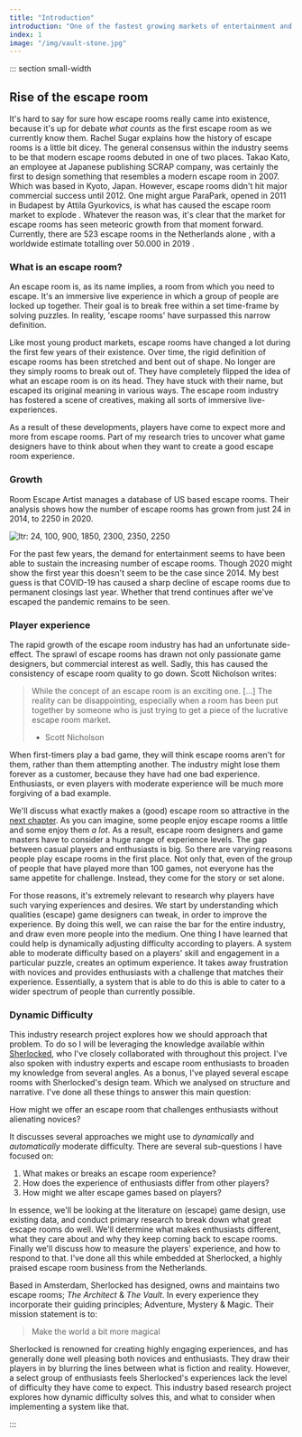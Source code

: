```yaml
---
title: "Introduction"
introduction: "One of the fastest growing markets of entertainment and real life gaming in the world over the past few years has been escape rooms."
index: 1
image: "/img/vault-stone.jpg"
---
```



::: section small-width

## Rise of the escape room

It's hard to say for sure how escape rooms really came into existence, because it's up for debate _what counts_ as the first escape room as we currently know them. Rachel Sugar <Citation id="sugar_2019_the" hideAuthor /> explains how the history of escape rooms is a little bit dicey. The general consensus within the industry seems to be that modern escape rooms debuted in one of two places. Takao Kato, an employee at Japanese publishing SCRAP company, was certainly the first to design something that resembles a modern escape room in 2007. Which was based in Kyoto, Japan. However, escape rooms didn't hit major commercial success until 2012. One might argue ParaPark, opened in 2011 in Budapest by Attila Gyurkovics, is what has caused the escape room market to explode <Citation id="sugar_2019_the" />. Whatever the reason was, it's clear that the market for escape rooms has seen meteoric growth from that moment forward. Currently, there are 523 escape rooms in the Netherlands alone <Citation id="escapetalk_vind" />, with a worldwide estimate totalling over 50.000 in 2019 <Citation id="thelogicescapesme_2019_international" />.

### What is an escape room?

An escape room is, as its name implies, a room from which you need to escape. It's an immersive live experience in which a group of people are locked up together. Their goal is to break free within a set time-frame by solving puzzles. In reality, 'escape rooms' have surpassed this narrow definition.

Like most young product markets, escape rooms have changed a lot during the first few years of their existence. Over time, the rigid definition of escape rooms has been stretched and bent out of shape. No longer are they simply rooms to break out of. They have completely flipped the idea of what an escape room is on its head. They have stuck with their name, but escaped its original meaning in various ways. The escape room industry has fostered a scene of creatives, making all sorts of immersive live-experiences.

As a result of these developments, players have come to expect more and more from escape rooms. Part of my research tries to uncover what game designers have to think about when they want to create a good escape room experience.

### Growth

Room Escape Artist <Citation id="spira_2020_6" hideAuthor /> manages a database of US based escape rooms. Their analysis shows how the number of escape rooms has grown from just 24 in 2014, to 2250 in 2020.

![ltr: 24, 100, 900, 1850, 2300, 2350, 2250](/img/escape-rooms-us-2014-2020.png "Escape Room growth from 2014 to 2020")

For the past few years, the demand for entertainment seems to have been able to sustain the increasing number of escape rooms. Though 2020 might show the first year this doesn't seem to be the case since 2014. My best guess is that COVID-19 has caused a sharp decline of escape rooms due to permanent closings last year. Whether that trend continues after we've escaped the pandemic remains to be seen.

### Player experience

The rapid growth of the escape room industry has had an unfortunate side-effect. The sprawl of escape rooms has drawn not only passionate game designers, but commercial interest as well. Sadly, this has caused the consistency of escape room quality to go down. Scott Nicholson writes:

> While the concept of an escape room is an exciting one. [...] The reality can be disappointing, especially when a room has been put together by someone who is just trying to get a piece of the lucrative escape room market.
>
> - Scott Nicholson <Citation id="nicholson_2016_ask" hideAuthor />

When first-timers play a bad game, they will think escape rooms aren't for them, rather than them attempting another. The industry might lose them forever as a customer, because they have had one bad experience. Enthusiasts, or even players with moderate experience will be much more forgiving of a bad example.

We'll discuss what exactly makes a (good) escape room so attractive in the [next chapter](https://irp.nilswesthoff.com/chapters/literature-basics). As you can imagine, some people enjoy escape rooms a little and some enjoy them _a lot_. As a result, escape room designers and game masters have to consider a huge range of experience levels. The gap between casual players and enthusiasts is big. So there are varying reasons people play escape rooms in the first place. Not only that, even of the group of people that have played more than 100 games, not everyone has the same appetite for challenge. Instead, they come for the story or set alone.

For those reasons, it's extremely relevant to research why players have such varying experiences and desires. We start by understanding which qualities (escape) game designers can tweak, in order to improve the experience. By doing this well, we can raise the bar for the entire industry, and draw even more people into the medium. One thing I have learned that could help is dynamically adjusting difficulty according to players. A system able to moderate difficulty based on a players' skill and engagement in a particular puzzle, creates an optimum experience. It takes away frustration with novices and provides enthusiasts with a challenge that matches their experience. Essentially, a system that is able to do this is able to cater to a wider spectrum of people than currently possible.

### Dynamic Difficulty

This industry research project explores how we should approach that problem. To do so I will be leveraging the knowledge available within [Sherlocked](https://sherlocked.nl), who I've closely collaborated with throughout this project. I've also spoken with industry experts and escape room enthusiasts to broaden my knowledge from several angles. As a bonus, I've played several escape rooms with Sherlocked's design team. Which we analysed on structure and narrative. I've done all these things to answer this main question:

<Callout title="Research Question" emoji="🤔">

How might we offer an escape room that challenges enthusiasts without alienating novices?

</Callout>

It discusses several approaches we might use to _dynamically_ and _automatically_ moderate difficulty. There are several sub-questions I have focused on:

1. What makes or breaks an escape room experience?
2. How does the experience of enthusiasts differ from other players?
3. How might we alter escape games based on players?

In essence, we'll be looking at the literature on (escape) game design, use existing data, and conduct primary research to break down what great escape rooms do well. We'll determine what makes enthusiasts different, what they care about and why they keep coming back to escape rooms. Finally we'll discuss how to measure the players' experience, and how to respond to that. I've done all this while embedded at Sherlocked, a highly praised escape room business from the Netherlands.

Based in Amsterdam, Sherlocked has designed, owns and maintains two escape rooms; _The Architect_ & _The Vault_. In every experience they incorporate their guiding principles; Adventure, Mystery & Magic. Their mission statement is to:

> Make the world a bit more magical

Sherlocked is renowned for creating highly engaging experiences, and has generally done well pleasing both novices and enthusiasts. They draw their players in by blurring the lines between what is fiction and reality. However, a select group of enthusiasts feels Sherlocked's experiences lack the level of difficulty they have come to expect. This industry based research project explores how dynamic difficulty solves this, and what to consider when implementing a system like that.

:::
